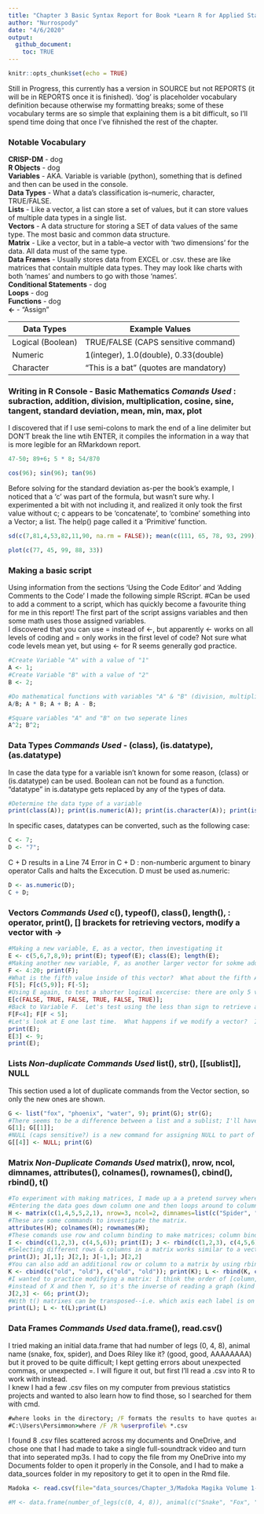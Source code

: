 ```yaml
---
title: "Chapter 3 Basic Syntax Report for Book *Learn R for Applied Statistics : With Data Visualizations, Regressions, and Statistics* (Week 2 Monday-)"
author: "Nurrospody"
date: "4/6/2020"
output:
  github_document:
    toc: TRUE
---
```


```r
knitr::opts_chunk$set(echo = TRUE)
```

Still in Progress, this currently has a version in SOURCE but not REPORTS (it will be in REPORTS once it is finished).  'dog' is placeholder vocabulary definition because otherwise my formatting breaks; some of these vocabulary terms are so simple that explaining them is a bit difficult, so I'll spend time doing that once I've fihnished the rest of the chapter.
  
### Notable Vocabulary 
**CRISP-DM** - dog  
**R Objects** - dog  
**Variables** - AKA. Variable is variable (python), something that is defined and then can be used in the console.  
**Data Types** - What a data's classification is--numeric, character, TRUE/FALSE.  
**Lists** - Like a vector, a list can store a set of values, but it can store values of multiple data types in a single list.    
**Vectors** - A data structure for storing a SET of data values of the same type.  The most basic and common data structure.  
**Matrix** - Like a vector, but in a table--a vector with 'two dimensions' for the data.  All data must of the same type.    
**Data Frames** - Usually stores data from EXCEL or .csv. these are like matrices that contain multiple data types.  They may look like charts with both 'names' and numbers to go with those 'names'.  
**Conditional Statements** - dog  
**Loops** - dog  
**Functions** - dog  
**<-** - "Assign"  

Data Types | Example Values
-----------|---------------
Logical (Boolean)    | TRUE/FALSE (CAPS sensitive command)
Numeric           | 1(integer), 1.0(double), 0.33(double)
Character | "This is a bat" (quotes are mandatory)


### Writing in R Console - Basic Mathematics *Comands Used* : subraction, addition, division, multiplication, cosine, sine, tangent, standard deviation, mean, min, max, plot
I discovered that if I use semi-colons to mark the end of a line delimiter but DON'T break the line wtih ENTER, it compiles the information in a way that is more legible for an RMarkdown report.
``` r
47-50; 89+6; 5 * 8; 54/870

cos(96); sin(96); tan(96)
```
Before solving for the standard deviation as-per the book's example, I noticed that a 'c' was part of the formula, but wasn't sure why.  I experimented a bit with not including it, and realized it only took the first value without c; c appears to be 'concatenate', to 'combine' something into a Vector; a list.  The help() page called it a 'Primitive' function.
```r
sd(c(7,81,4,53,82,11,90, na.rm = FALSE)); mean(c(111, 65, 78, 93, 299)); min(c(9, 4, 7, 2)); max(c(9, 7, 2, 5))

plot(c(77, 45, 99, 88, 33))
``` 
 
 
### Making a basic script
Using information from the sections 'Using the Code Editor' and 'Adding Comments to the Code' I made the following simple RScript.  #Can be used to add a comment to a script, which has quickly become a favourite thing for me in this report!  The first part of the script assigns variables and then some math uses those assigned variables.  
I discovered that you can use = instead of <-, but apparently <- works on all levels of coding and = only works in the first level of code?  Not sure what code levels mean yet, but using <- for R seems generally god practice.
```r
#Create Variable "A" with a value of "1"
A <- 1;
#Create Variable "B" with a value of "2"
B <- 2;

#Do mathematical functions with variables "A" & "B" (division, multiplication, addition, subtraction)
A/B; A * B; A + B; A - B;

#Square variables "A" and "B" on two seperate lines
A^2; B^2;
```


### Data Types *Commands Used* - (class), (is.datatype), (as.datatype)
In case the data type for a variable isn't known for some reason, (class) or (is.datatype) can be used.  Boolean can not be found as a function. "datatype" in is.datatype gets replaced by any of the types of data.
```r
#Determine the data type of a variable
print(class(A)); print(is.numeric(A)); print(is.character(A)); print(is.logical(A))
```
In specific cases, datatypes can be converted, such as the following case:
```r
C <- 7;
D <- "7"; 
```
C + D results in a Line 74 Error in C + D : non-numberic argument to binary operator Calls and halts the Excecution.  D must be used as.numeric:
```r
D <- as.numeric(D);
C + D;
```

### Vectors *Commands Used* c(), typeof(), class(), length(), : operator, print(), [] brackets for retrieving vectors, modify a vector with ->
```r
#Making a new variable, E, as a vector, then investigating it
E <- c(5,6,7,8,9); print(E); typeof(E); class(E); length(E);
#Making another new variable, F, as another larger vector for sokme additional excercises
F <- 4:20; print(F);
#What is the fifth value inside of this vector?  What about the fifth AND ninth?  All the values without the fifth?
F[5]; F[c(5,9)]; F[-5];
#Using E again, to test a shorter logical excercise: there are only 5 values in E, but I typed out 6 logical values, so the latst one is NA.
E[c(FALSE, TRUE, FALSE, TRUE, FALSE, TRUE)];
#Back to Variable F.  Let's test using the less than sign to retrieve an element from the vector.  There is nothing <4, but there is something <5.
F[F<4]; F[F < 5];
#Let's look at E one last time.  What happens if we modify a vector?  If we modify the third value, it gets REPLACED, not ADDED IN.
print(E);
E[3] <- 9;
print(E);
```

### Lists *Non-duplicate Commands Used* list(), str(), [[sublist]], NULL  
This section used a lot of duplicate commands from the Vector section, so only the new ones are shown.
```r
G <- list("fox", "phoenix", "water", 9); print(G); str(G);
#There seems to be a difference between a list and a sublist; I'll have to figure the practical use of this difference with supplementary material.  
G[1]; G[[1]];
#NULL (caps sensitive?) is a new command for assigning NULL to part of a list, I presume it would work for a vector as well..
G[[4]] <- NULL; print(G)
```

### Matrix *Non-Duplicate Comands Used* matrix(), nrow, ncol, dimnames, attributes(), colnames(), rownames(), cbind(), rbind(), t()
```r
#To experiment with making matrices, I made up a a pretend survey where 6 people were asked if they liked or disliked 3 different animals.  Making this was clunky, however . . . there must be better ways to make tables and better uses of matrices.  Row is the X axis and Column is the Y axis.  
#Entering the data goes down column one and then loops around to column two, instead of across row one and then looping to row two.
H <- matrix(c(1,4,5,5,2,1), nrow=3, ncol=2, dimnames=list(c("Spider", "Fox", "Dog"), c("Likes the Animal", "Dislikes the Animal"))); print(H)
#These are some commands to investigate the matrix.
attributes(H); colnames(H); rownames(H);
#These comands use row and column binding to make matrices; column binding makes the values travel down and then loop to the next column; row binding makes the values travel across the rows and then loop down to the next column.
I <- cbind(c(1,2,3), c(4,5,6)); print(I); J <- rbind(c(1,2,3), c(4,5,6)); print(J);
#Selecting different rows & columns in a matrix works similar to a vector, but if the comma is before the number it selects the relevant column.  If the comma is AFTER the number it selects the relevant row.
print(J); J[,1]; J[2,]; J[-1,]; J[2,2]
#You can also add an additional row or column to a matrix by using rbind or cbind respectfully; the technique taught in the book technically makes a whole new variable.
K <- cbind(c("old", "old"), c("old", "old")); print(K); L <- rbind(K, c("new", "new")); print(L)
#I wanted to practice modifying a matrix: I think the order of [column, row] confuses me since it's going Y and then X for reading,  
#instead of X and then Y, so it's the inverse of reading a graph (kind of, this isn't meant to analogy with a graph, but figuring out why I was confused is helpful.)
J[2,3] <- 66; print(J);
#With t() matrixes can be transposed--i.e. which axis each label is on is switched. 
print(L); L <- t(L);print(L)
```
### Data Frames *Commands Used* data.frame(), read.csv()  
I tried making an initial data.frame that had number of legs (0, 4, 8), animal name (snake, fox, spider), and Does Riley like it? (good, good, AAAAAAAA) but it proved to be quite difficult; I kept getting errors about unexpected commas, or unexpected =.  I will figure it out, but first I'll read a .csv into R to work with instead.  
I knew I had a few .csv files on my computer from previous statistics projects and wanted to also learn how to find those, so I searched for them with cmd.
```cmd
#where looks in the directory; /F formats the results to have quotes around them, /R Recursive looks into ALL directories, * is a wildcard that can include anything before the .csv result.
#C:\Users\Persimmon>where /F /R %userprofile% *.csv
```
I found 8 .csv files scattered across my documents and OneDrive, and chose one that I had made to take a single full-soundtrack video and turn that into seperated mp3s.  I had to copy the file from my OneDrive into my Documents folder to open it properly in the Console, and I had to make a data_sources folder in my repository to get it to open in the Rmd file.
```r
Madoka <- read.csv(file="data_sources/Chapter_3/Madoka Magika Volume 1-3.csv"); print(Madoka)
```





```r
#M <- data.frame(number_of_legs(c(0, 4, 8)), animal(c("Snake", "Fox", "Spider")), Does_Riley_Like_it?(c(("good", "good", "AAAAAAAA")); print(M);
```
